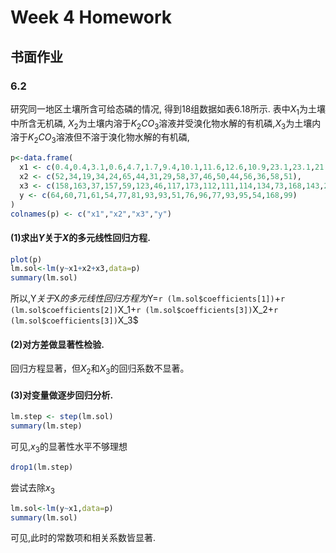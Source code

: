 Week 4 Homework
==============
## 书面作业
### 6.2
研究同一地区土壤所含可给态磷的情况, 得到18组数据如表6.18所示. 表中$X_1$为土壤中所含无机磷, $X_2$为土壤内溶于$K_2CO_3$溶液并受溴化物水解的有机磷,$X_3$为土壤内溶于$K_2CO_3$溶液但不溶于溴化物水解的有机磷,
```r
p<-data.frame(
  x1 <- c(0.4,0.4,3.1,0.6,4.7,1.7,9.4,10.1,11.6,12.6,10.9,23.1,23.1,21.6,23.1,1.9,26.8,29.9), 
  x2 <- c(52,34,19,34,24,65,44,31,29,58,37,46,50,44,56,36,58,51), 
  x3 <- c(158,163,37,157,59,123,46,117,173,112,111,114,134,73,168,143,202,124), 
  y <- c(64,60,71,61,54,77,81,93,93,51,76,96,77,93,95,54,168,99)
)
colnames(p) <- c("x1","x2","x3","y")
```
#### (1)求出$Y$关于$X$的多元线性回归方程.
```r
plot(p)
lm.sol<-lm(y~x1+x2+x3,data=p)
summary(lm.sol)
```
所以,Y$关于$X$的多元线性回归方程为
$Y=`r (lm.sol$coefficients[1])`+`r (lm.sol$coefficients[2])`X_1+`r (lm.sol$coefficients[3])`X_2+`r (lm.sol$coefficients[3])`X_3$

#### (2)对方差做显著性检验.
回归方程显著，但$X_2$和$X_3$的回归系数不显著。

#### (3)对变量做逐步回归分析.
```r
lm.step <- step(lm.sol)
summary(lm.step)
```
可见,$x_3$的显著性水平不够理想
```r
drop1(lm.step)
```
尝试去除$x_3$
```r
lm.sol<-lm(y~x1,data=p)
summary(lm.sol)
```
可见,此时的常数项和相关系数皆显著.

